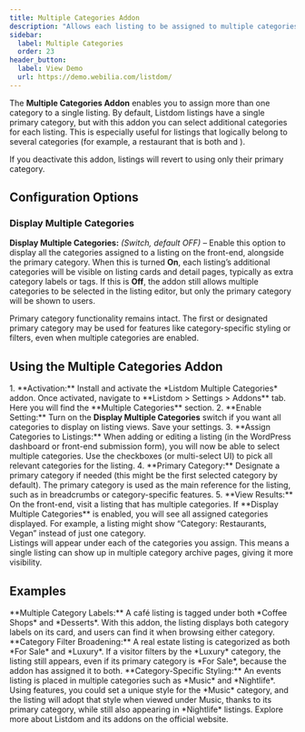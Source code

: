 ```yaml
---
title: Multiple Categories Addon
description: "Allows each listing to be assigned to multiple categories instead of just one primary category."
sidebar:
  label: Multiple Categories
  order: 23
header_button:
  label: View Demo
  url: https://demo.webilia.com/listdom/
---
```



The **Multiple Categories Addon** enables you to assign more than one category to a single listing. By default, Listdom listings have a single primary category, but with this addon you can select additional categories for each listing. This is especially useful for listings that logically belong to several categories (for example, a restaurant that is both <Badge text="Vegan Friendly" /> and <Badge text="Family Friendly" />). 

<Aside type="note">
If you deactivate this addon, listings will revert to using only their primary category.
</Aside>

## Configuration Options

### Display Multiple Categories

**Display Multiple Categories:** *(Switch, default OFF)* – Enable this option to display all the categories assigned to a listing on the front-end, alongside the primary category. When this is turned **On**, each listing’s additional categories will be visible on listing cards and detail pages, typically as extra category labels or tags. If this is **Off**, the addon still allows multiple categories to be selected in the listing editor, but only the primary category will be shown to users.

<Aside type="tip">
Primary category functionality remains intact. The first or designated primary category may be used for features like category-specific styling or filters, even when multiple categories are enabled.
</Aside>

## Using the Multiple Categories Addon

<Steps>
1. **Activation:** Install and activate the *Listdom Multiple Categories* addon. Once activated, navigate to **Listdom > Settings > Addons** tab. Here you will find the **Multiple Categories** section.
2. **Enable Setting:** Turn on the <strong>Display Multiple Categories</strong> switch if you want all categories to display on listing views. Save your settings.
3. **Assign Categories to Listings:** When adding or editing a listing (in the WordPress dashboard or front-end submission form), you will now be able to select multiple categories. Use the checkboxes (or multi-select UI) to pick all relevant categories for the listing.
4. **Primary Category:** Designate a primary category if needed (this might be the first selected category by default). The primary category is used as the main reference for the listing, such as in breadcrumbs or category-specific features.
5. **View Results:** On the front-end, visit a listing that has multiple categories. If **Display Multiple Categories** is enabled, you will see all assigned categories displayed. For example, a listing might show “Category: Restaurants, Vegan” instead of just one category.
</Steps>

<Aside type="note">
Listings will appear under each of the categories you assign. This means a single listing can show up in multiple category archive pages, giving it more visibility.
</Aside>

## Examples

<CardGrid>
  <Card>
    **Multiple Category Labels:** A café listing is tagged under both *Coffee Shops* and *Desserts*. With this addon, the listing displays both category labels on its card, and users can find it when browsing either category.
  </Card>
  <Card>
    **Category Filter Broadening:** A real estate listing is categorized as both *For Sale* and *Luxury*. If a visitor filters by the *Luxury* category, the listing still appears, even if its primary category is *For Sale*, because the addon has assigned it to both.
  </Card>
  <Card>
    **Category-Specific Styling:** An events listing is placed in multiple categories such as *Music* and *Nightlife*. Using <Badge text="Pro" /> features, you could set a unique style for the *Music* category, and the listing will adopt that style when viewed under Music, thanks to its primary category, while still also appearing in *Nightlife* listings.
  </Card>
</CardGrid>

<LinkCard href="https://listdom.net" title="Listdom Official Website">
  Explore more about Listdom and its addons on the official website.
</LinkCard>
